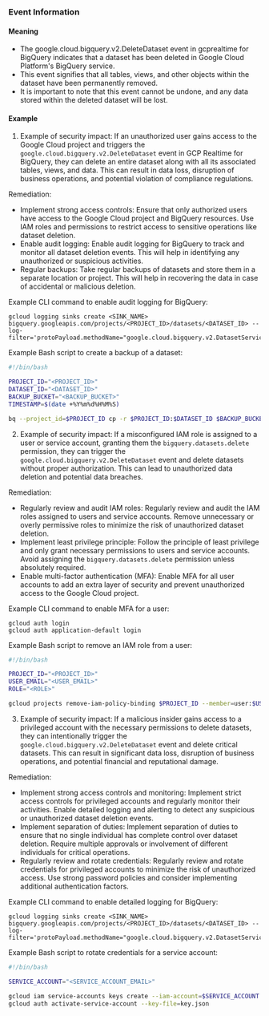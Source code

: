 
### Event Information

#### Meaning

- The google.cloud.bigquery.v2.DeleteDataset event in gcprealtime for BigQuery indicates that a dataset has been deleted in Google Cloud Platform's BigQuery service.
- This event signifies that all tables, views, and other objects within the dataset have been permanently removed.
- It is important to note that this event cannot be undone, and any data stored within the deleted dataset will be lost.

#### Example

1. Example of security impact: If an unauthorized user gains access to the Google Cloud project and triggers the `google.cloud.bigquery.v2.DeleteDataset` event in GCP Realtime for BigQuery, they can delete an entire dataset along with all its associated tables, views, and data. This can result in data loss, disruption of business operations, and potential violation of compliance regulations.

Remediation:
- Implement strong access controls: Ensure that only authorized users have access to the Google Cloud project and BigQuery resources. Use IAM roles and permissions to restrict access to sensitive operations like dataset deletion.
- Enable audit logging: Enable audit logging for BigQuery to track and monitor all dataset deletion events. This will help in identifying any unauthorized or suspicious activities.
- Regular backups: Take regular backups of datasets and store them in a separate location or project. This will help in recovering the data in case of accidental or malicious deletion.

Example CLI command to enable audit logging for BigQuery:
```
gcloud logging sinks create <SINK_NAME> bigquery.googleapis.com/projects/<PROJECT_ID>/datasets/<DATASET_ID> --log-filter='protoPayload.methodName="google.cloud.bigquery.v2.DatasetService.DeleteDataset"'
```

Example Bash script to create a backup of a dataset:
```bash
#!/bin/bash

PROJECT_ID="<PROJECT_ID>"
DATASET_ID="<DATASET_ID>"
BACKUP_BUCKET="<BACKUP_BUCKET>"
TIMESTAMP=$(date +%Y%m%d%H%M%S)

bq --project_id=$PROJECT_ID cp -r $PROJECT_ID:$DATASET_ID $BACKUP_BUCKET/$DATASET_ID-$TIMESTAMP
```

2. Example of security impact: If a misconfigured IAM role is assigned to a user or service account, granting them the `bigquery.datasets.delete` permission, they can trigger the `google.cloud.bigquery.v2.DeleteDataset` event and delete datasets without proper authorization. This can lead to unauthorized data deletion and potential data breaches.

Remediation:
- Regularly review and audit IAM roles: Regularly review and audit the IAM roles assigned to users and service accounts. Remove unnecessary or overly permissive roles to minimize the risk of unauthorized dataset deletion.
- Implement least privilege principle: Follow the principle of least privilege and only grant necessary permissions to users and service accounts. Avoid assigning the `bigquery.datasets.delete` permission unless absolutely required.
- Enable multi-factor authentication (MFA): Enable MFA for all user accounts to add an extra layer of security and prevent unauthorized access to the Google Cloud project.

Example CLI command to enable MFA for a user:
```
gcloud auth login
gcloud auth application-default login
```

Example Bash script to remove an IAM role from a user:
```bash
#!/bin/bash

PROJECT_ID="<PROJECT_ID>"
USER_EMAIL="<USER_EMAIL>"
ROLE="<ROLE>"

gcloud projects remove-iam-policy-binding $PROJECT_ID --member=user:$USER_EMAIL --role=$ROLE
```

3. Example of security impact: If a malicious insider gains access to a privileged account with the necessary permissions to delete datasets, they can intentionally trigger the `google.cloud.bigquery.v2.DeleteDataset` event and delete critical datasets. This can result in significant data loss, disruption of business operations, and potential financial and reputational damage.

Remediation:
- Implement strong access controls and monitoring: Implement strict access controls for privileged accounts and regularly monitor their activities. Enable detailed logging and alerting to detect any suspicious or unauthorized dataset deletion events.
- Implement separation of duties: Implement separation of duties to ensure that no single individual has complete control over dataset deletion. Require multiple approvals or involvement of different individuals for critical operations.
- Regularly review and rotate credentials: Regularly review and rotate credentials for privileged accounts to minimize the risk of unauthorized access. Use strong password policies and consider implementing additional authentication factors.

Example CLI command to enable detailed logging for BigQuery:
```
gcloud logging sinks create <SINK_NAME> bigquery.googleapis.com/projects/<PROJECT_ID>/datasets/<DATASET_ID> --log-filter='protoPayload.methodName="google.cloud.bigquery.v2.DatasetService.DeleteDataset"'
```

Example Bash script to rotate credentials for a service account:
```bash
#!/bin/bash

SERVICE_ACCOUNT="<SERVICE_ACCOUNT_EMAIL>"

gcloud iam service-accounts keys create --iam-account=$SERVICE_ACCOUNT key.json
gcloud auth activate-service-account --key-file=key.json
```



